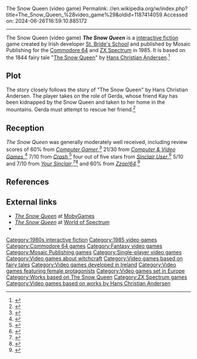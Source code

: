 The Snow Queen (video game)
Permalink: //en.wikipedia.org/w/index.php?title=The_Snow_Queen_%28video_game%29&oldid=1187414059
Accessed on: 2024-06-26T16:59:10.885172



------
The Snow Queen (video game)
{{Short description|1985 video game}}
{{Infobox VG
|title = The Snow Queen
|image = The Snow Queen video game cover.jpg
|designer = Marianne Scarlett <br> Priscilla Langridge<ref>{{cite web|url=http://www.crashonline.org.uk/26/stbrides.htm|title=CRASH 26 - St Brides|author=John Minson|work=crashonline.org.uk}}</ref>
|developer = [[Silver Sisterhood|St. Bride's School]]
|publisher = Mosaic Publishing
|released = 1985
|genre = [[Interactive fiction]]
|modes = [[Single-player video game|Single-player]]
|engine = [[The Quill Adventure System|The Quill]]
|platforms = [[Commodore 64]], [[ZX Spectrum]]
|caption = 
|alt = 
}}'''''The Snow Queen''''' is a [[interactive fiction]] game created by Irish developer [[Silver Sisterhood|St. Bride's School]] and published by Mosaic Publishing for the [[Commodore 64]] and [[ZX Spectrum]] in 1985. It is based on the 1844 fairy tale "[[The Snow Queen]]" by [[Hans Christian Andersen]].<ref>{{cite web|url=http://www.sincuser.f9.co.uk/044/advent.htm|archiveurl=https://web.archive.org/web/20120131205849/http://www.sincuser.f9.co.uk/044/advent.htm|title=Sinclair User 44 - Adventure|archivedate=31 January 2012|work=f9.co.uk}}</ref>

==Plot==
The story closely follows the story of "The Snow Queen" by Hans Christian Andersen. The player takes on the role of Gerda, whose friend Kay has been kidnapped by the Snow Queen and taken to her home in the mountains. Gerda must attempt to rescue her friend.<ref>{{Cite web|url=https://archive.org/details/computer-and-videogames-052/page/n76/mode/1up?view=theater|title = Computer and Videogames Magazine Issue 052|date = February 1986}}</ref>

==Reception==
''The Snow Queen'' was generally moderately well received, including review scores of 60% from ''[[Computer Gamer]]'',<ref>{{cite web|url=https://archive.org/stream/Computer_Gamer_Issue_09_1985-12_Argus_Press_GB#page/n59/mode/1up/|title=Computer Gamer - Issue 09 (1985-12)(Argus Press)(GB)|work=archive.org|date=December 1985}}</ref> 21/30 from ''[[Computer & Video Games]]'',<ref>{{cite web|url=https://archive.org/stream/computer-and-videogames-052/ComputerAndVideoGames_052_Feb_1986#page/n76/mode/1up/|title=Computer and Videogames Magazine Issue 052|work=archive.org|date=February 1986}}</ref> 7/10 from ''[[Crash (magazine)|Crash]]'',<ref>{{cite web|url=https://archive.org/stream/Crash_No._23_1985-12_Newsfield_GB#page/n121/mode/1up/|title=Crash - No. 23 (1985-12)(Newsfield)(GB)|work=archive.org|date=December 1985}}</ref> four out of five stars from ''[[Sinclair User]]'',<ref>{{cite web|url=https://archive.org/stream/sinclair-user-magazine-052/SinclairUser_052_Jul_1986#page/n61/mode/1up/|title=Sinclair User Magazine Issue 052|work=archive.org|date=July 1986}}</ref> 5/10 and 7/10 from ''[[Your Sinclair]]'',<ref>{{cite web|url=http://www.zxspectrumreviews.co.uk/review.aspx?gid=5169&rid=9624|title=Sinclair ZX Spectrum Reviews|work=zxspectrumreviews.co.uk}}</ref><ref>{{cite web|url=http://www.zxspectrumreviews.co.uk/review.aspx?gid=5169&rid=9731|title=Sinclair ZX Spectrum Reviews|work=zxspectrumreviews.co.uk}}</ref> and 60% from ''[[Zzap!64]]''.<ref>{{cite web|url=http://www.gamebase64.com/oldsite/gameofweek/12/gotw_snowqueen.htm|title=gamebase64.com - The Gamebase Collection|work=gamebase64.com}}</ref>

==References==
{{Reflist}}

==External links==
* [http://www.mobygames.com/game/snow-queen_ ''The Snow Queen''] at [[MobyGames]]
* [http://www.worldofspectrum.org/infoseekid.cgi?id=0006991 ''The Snow Queen''] at [[World of Spectrum]]
* {{IFDB|id=nm9ta7ku78hmcp5z|title=The Snow Queen}}

{{The Snow Queen}}
{{DEFAULTSORT:Snow Queen, The}}
[[Category:1980s interactive fiction]]
[[Category:1985 video games]]
[[Category:Commodore 64 games]]
[[Category:Fantasy video games]]
[[Category:Mosaic Publishing games]]
[[Category:Single-player video games]]
[[Category:Video games about witchcraft]]
[[Category:Video games based on fairy tales]]
[[Category:Video games developed in Ireland]]
[[Category:Video games featuring female protagonists]]
[[Category:Video games set in Europe]]
[[Category:Works based on The Snow Queen]]
[[Category:ZX Spectrum games]]
[[Category:Video games based on works by Hans Christian Andersen]]


{{adventure-videogame-stub}}